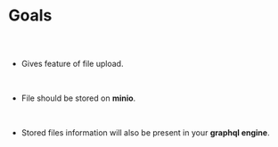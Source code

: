 
<Meta />



# Goals

##

<br/>

* Gives feature of file upload.

<br/>

* File should be stored on **minio**.

<br/>

* Stored files information will also be present in your **graphql engine**.

<br/>



